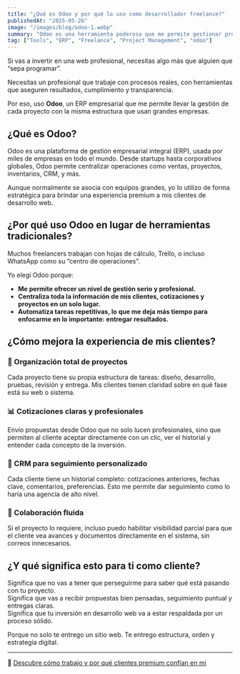 ```yaml
---
title: "¿Qué es Odoo y por qué lo uso como desarrollador freelance?"
publishedAt: "2025-05-26"
image: "/images/blog/odoo-1.webp"
summary: "Odoo es una herramienta poderosa que me permite gestionar proyectos de manera eficiente y profesional."
tag: ["Tools", "ERP", "Freelance", "Project Management", "odoo"]
---
```


Si vas a invertir en una web profesional, necesitas algo más que alguien que “sepa programar”.

Necesitas un profesional que trabaje con procesos reales, con herramientas que aseguren resultados, cumplimiento y transparencia.

Por eso, uso **Odoo**, un ERP empresarial que me permite llevar la gestión de cada proyecto con la misma estructura que usan grandes empresas.  

## ¿Qué es Odoo?

Odoo es una plataforma de gestión empresarial integral (ERP), usada por miles de empresas en todo el mundo. Desde startups hasta corporativos globales, Odoo permite centralizar operaciones como ventas, proyectos, inventarios, CRM, y más.

Aunque normalmente se asocia con equipos grandes, yo lo utilizo de forma estratégica para brindar una experiencia premium a mis clientes de desarrollo web.

## ¿Por qué uso Odoo en lugar de herramientas tradicionales?

Muchos freelancers trabajan con hojas de cálculo, Trello, o incluso WhatsApp como su “centro de operaciones”.

Yo elegí Odoo porque:

- **Me permite ofrecer un nivel de gestión serio y profesional.**  
- **Centraliza toda la información de mis clientes, cotizaciones y proyectos en un solo lugar.**  
- **Automatiza tareas repetitivas, lo que me deja más tiempo para enfocarme en lo importante: entregar resultados.**

## ¿Cómo mejora la experiencia de mis clientes?

### 🧩 Organización total de proyectos  
Cada proyecto tiene su propia estructura de tareas: diseño, desarrollo, pruebas, revisión y entrega. Mis clientes tienen claridad sobre en qué fase está su web o sistema.

### 📊 Cotizaciones claras y profesionales  
Envío propuestas desde Odoo que no solo lucen profesionales, sino que permiten al cliente aceptar directamente con un clic, ver el historial y entender cada concepto de la inversión.

### 👥 CRM para seguimiento personalizado  
Cada cliente tiene un historial completo: cotizaciones anteriores, fechas clave, comentarios, preferencias. Esto me permite dar seguimiento como lo haría una agencia de alto nivel.

### 🤝 Colaboración fluida  
Si el proyecto lo requiere, incluso puedo habilitar visibilidad parcial para que el cliente vea avances y documentos directamente en el sistema, sin correos innecesarios.

## ¿Y qué significa esto para ti como cliente?

Significa que no vas a tener que perseguirme para saber qué está pasando con tu proyecto.  
Significa que vas a recibir propuestas bien pensadas, seguimiento puntual y entregas claras.  
Significa que tu inversión en desarrollo web va a estar respaldada por un proceso sólido.

Porque no solo te entrego un sitio web. Te entrego estructura, orden y estrategia digital.

---

🔗 [Descubre cómo trabajo y por qué clientes premium confían en mí](/about)
